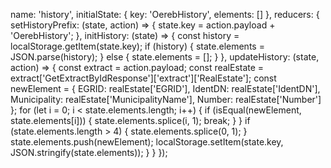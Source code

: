 
  name: 'history',
  initialState: {
    key: 'OerebHistory',
    elements: []
  },
  reducers: {
    setHistoryPrefix: (state, action) => {
      state.key = action.payload + 'OerebHistory';
    },
    initHistory: (state) => {
      const history = localStorage.getItem(state.key);
      if (history) {
        state.elements = JSON.parse(history);
      }
      else {
        state.elements = [];
      }
    },
    updateHistory: (state, action) => {
      const extract = action.payload;
      const realEstate = extract['GetExtractByIdResponse']['extract']['RealEstate'];
      const newElement = {
        EGRID: realEstate['EGRID'],
        IdentDN: realEstate['IdentDN'],
        Municipality: realEstate['MunicipalityName'],
        Number: realEstate['Number']
      };
      for (let i = 0; i < state.elements.length; i++) {
        if (isEqual(newElement, state.elements[i])) {
          state.elements.splice(i, 1);
          break;
        }
      }
      if (state.elements.length > 4) {
        state.elements.splice(0, 1);
      }
      state.elements.push(newElement);
      localStorage.setItem(state.key, JSON.stringify(state.elements));
    }
  }
});


